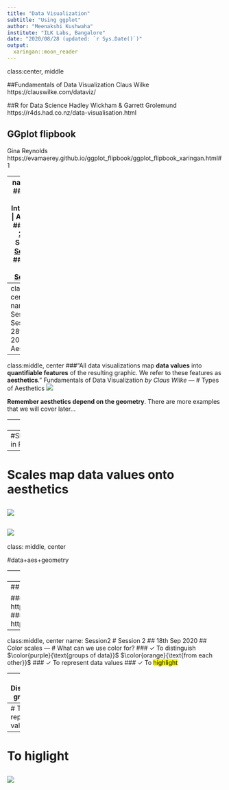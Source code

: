 ```yaml
---
title: "Data Visualization"
subtitle: "Using ggplot"
author: "Meenakshi Kushwaha"
institute: "ILK Labs, Bangalore"
date: "2020/08/28 (updated: `r Sys.Date()`)"
output:
  xaringan::moon_reader
---
```

class:center, middle

##Fundamentals of Data Visualization
Claus Wilke  
https://clauswilke.com/dataviz/  


##R for Data Science
Hadley Wickham & Garrett Grolemund  
https://r4ds.had.co.nz/data-visualisation.html

## GGplot flipbook
Gina Reynolds
https://evamaerey.github.io/ggplot_flipbook/ggplot_flipbook_xaringan.html#1


---
name:index
## [Session 1](#Session1): Introduction | Aesthetics
## [Session 2](#Session2): Color Scales
## [Session 3](#Session3): 
## [Session 4](#Session4): 
## [Session 5](#Session5): 

???
hyperlink the slides
---
class:middle, center
name: Session1
# Session1
## 28th Aug 2020
## Aesthetics
---
class:middle, center
###"All data visualizations map **data values** into **quantifiable features** of the resulting graphic. We refer to these features as **aesthetics**."
Fundamentals of Data Visualization *by Claus Wilke*
---
# Types of Aesthetics
![](images/common-aesthetics-1.png)

**Remember aesthetics depend on the geometry**. There are more examples that we will cover later...

---
![](images/var_types.png)
---
#Shapes in R
![](images/shapes-1.png)
---
# Scales map data values onto aesthetics
![](images/basic-scales-example-1.png)
---
![](images/mtcars-five-scale-1.png)
---
class: middle, center

#data+aes+geometry

---
![](images/horst_ggplot.jpeg)
---
## GGplot flipbook
Gina Reynolds  

###On your own   
https://evamaerey.github.io/ggplot_flipbook/ggplot_flipbook_xaringan.html#1  
###In session  
https://evamaerey.github.io/ggplot2_grammar_guide/data_aes_geom.html#37

---
class:middle, center
name: Session2
# Session 2
## 18th Sep 2020
## Color scales
---
# What can we use color for?
### $\checkmark$ To distinguish $\color{purple}{\text{groups of data}}$ $\color{orange}{\text{from each other}}$
### $\checkmark$ To represent data values
### $\checkmark$ To <mark>highlight<mark>

---
# Distinguish groups
![](images/popgrowth-US-1.png)
---
# To represent values
![](images/map-Texas-income-1.png)
---
# To higlight
![](images/Aus-athletes-track-1.png)
---